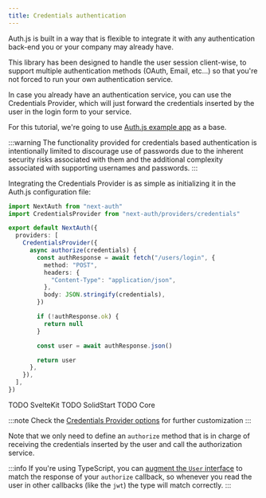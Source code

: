 ```yaml
---
title: Credentials authentication
---
```



Auth.js is built in a way that is flexible to integrate it with any authentication back-end you or your company may already have.

This library has been designed to handle the user session client-wise, to support multiple authentication methods (OAuth, Email, etc...) so that you're not forced to run your own authentication service.

In case you already have an authentication service, you can use the Credentials Provider, which will just forward the credentials inserted by the user in the login form to your service.

For this tutorial, we're going to use [Auth.js example app](https://github.com/nextauthjs/next-auth-example) as a base.

:::warning
The functionality provided for credentials based authentication is intentionally limited to discourage use of passwords due to the inherent security risks associated with them and the additional complexity associated with supporting usernames and passwords.
:::

Integrating the Credentials Provider is as simple as initializing it in the Auth.js configuration file:

<Tabs groupId="frameworks" queryString>
  <TabItem value="next" label="Next.js" default>

  ```ts title="pages/api/auth/[...nextauth]/route.ts"
  import NextAuth from "next-auth"
  import CredentialsProvider from "next-auth/providers/credentials"

  export default NextAuth({
    providers: [
      CredentialsProvider({
        async authorize(credentials) {
          const authResponse = await fetch("/users/login", {
            method: "POST",
            headers: {
              "Content-Type": "application/json",
            },
            body: JSON.stringify(credentials),
          })

          if (!authResponse.ok) {
            return null
          }

          const user = await authResponse.json()

          return user
        },
      }),
    ],
  })
  ```

  </TabItem>
  <TabItem value="sveltekit" label="SvelteKit">
    TODO SvelteKit
  </TabItem>
  <TabItem value="solidstart" label="SolidStart">
    TODO SolidStart
  </TabItem>
  <TabItem value="core" label="Vanilla (No Framework)">
    TODO Core
  </TabItem>
</Tabs>

:::note
Check the [Credentials Provider options](/reference/core/providers_credentials) for further customization
:::

Note that we only need to define an `authorize` method that is in charge of receiving the credentials inserted by the user and call the authorization service.

:::info
If you're using TypeScript, you can [augment the `User` interface](/getting-started/typescript#module-augmentation) to match the response of your `authorize` callback, so whenever you read the user in other callbacks (like the `jwt`) the type will match correctly.
:::
